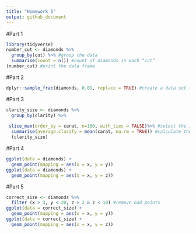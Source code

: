 ```yaml
---
title: "Homework 5"
output: github_document
---
```

#Part 1
```r
library(tidyverse)
number_cut <- diamonds %>%
  group_by(cut) %>% #group the data
  summarise(count = n()) #count of diamonds in each “cut” 
(number_cut) #print the data frame
```
#Part 2
```r
dplyr::sample_frac(diamonds, 0.01, replace = TRUE) #create a data set that contains 1% of the rows
```
#Part 3
```r
clarity_size <- diamonds %>%
  group_by(clarity) %>%
  
 slice_max(order_by = carat, n=100, with_ties = FALSE)%>% #select the 100 largest diamonds in each clarity category
  summarise(average.clarify = mean(carat, na.rm = TRUE)) #calculate the average size
  (clarity_size)
```
#Part 4
```r
ggplot(data = diamonds) + 
  geom_point(mapping = aes(x = x, y = y))
ggplot(data = diamonds) + 
  geom_point(mapping = aes(x = x, y = z))
```

#Part 5
```r
correct_size <- diamonds %>%
  filter (x > 3, y < 20, z > 2 & z < 10) #remove bad points
ggplot(data = correct_size) + 
  geom_point(mapping = aes(x = x, y = y))
ggplot(data = correct_size) + 
  geom_point(mapping = aes(x = x, y = z))

```



